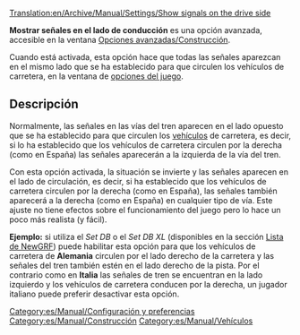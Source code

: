 [[Translation:en/Archive/Manual/Settings/Show signals on the drive side]]

'''Mostrar señales en el lado de conducción''' es una opción avanzada, accesible en la ventana [[es/Archive/Manual/Settings/Opciones avanzadas/Construcción#mostrar-senales-en-el-lado-de-conduccion|Opciones avanzadas/Construcción]].

Cuando está activada, esta opción hace que todas las señales aparezcan en el mismo lado que se ha establecido para que circulen los vehículos de carretera, en la ventana de [[es/Opciones del juego#vehiculos-de-carretera|opciones del juego]].

== Descripción ==
Normalmente, las señales en las vías del tren aparecen en el lado opuesto que se ha establecido para que circulen los [[es/Manual/Vehículos|vehículos]] de carretera, es decir, si lo ha establecido que los vehículos de carretera circulen por la derecha (como en España) las señales aparecerán a la izquierda de la vía del tren.

Con esta opción activada, la situación se invierte y las señales aparecen en el lado de circulación, es decir, si ha establecido que los vehículos de carretera circulen por la derecha (como en España), las señales también aparecerá a la derecha (como en España) en cualquier tipo de vía. Este ajuste no tiene efectos sobre el funcionamiento del juego pero lo hace un poco más realista (y fácil).

'''Ejemplo:''' si utiliza el ''Set DB'' o el ''Set DB XL'' (disponibles en la sección [[es/Community/NewGRF/Main Page|Lista de NewGRF]]) puede habilitar esta opción para que los vehículos de carretera de '''Alemania''' circulen por el lado derecho de la carretera y las señales del tren también estén en el lado derecho de la pista. Por el contrario como en '''Italia''' las señales de tren se encuentran en la lado izquierdo y los vehículos de carretera conducen por la derecha, un jugador italiano puede preferir desactivar esta opción.

[[Category:es/Manual/Configuración y preferencias]]
[[Category:es/Manual/Construcción]]
[[Category:es/Manual/Vehículos]]